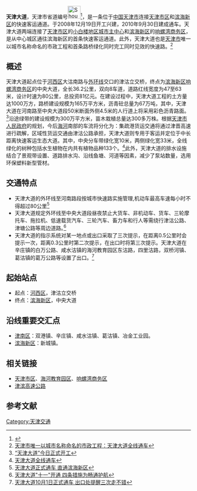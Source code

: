 {{about|一条位于[[中国|中国]][[天津市|天津市]]连接[[天津市区|天津市区]]和[[滨海新区|滨海新区]]的快速客运公路|[[西藏自治区|西藏自治区]][[昌都市|昌都市]][[丁青县|丁青县]]的道路|天津大道 (昌都)}}
'''天津大道'''，天津市省道编号[[File:Shoudou_125(China).svg|35px]]<ref>{{Cite web|title=天津市交通运输基础设施养护服务中心 天津市交通运输基础设施养护服务中心天津市天津大道（S125）及天津国家会展中心海河通道（S510）日常养护项目 (项目编号:TJBD-2021-C-102)公开招标公告|url=http://www.ccgp.gov.cn/cggg/dfgg/gkzb/202105/t20210519_16305241.htm|access-date=2021-08-25|author=中国政府采购网|date=2021-05-19|archive-date=2021-08-25|archive-url=https://web.archive.org/web/20210825051923/http://www.ccgp.gov.cn/cggg/dfgg/gkzb/202105/t20210519_16305241.htm|dead-url=no}}</ref>，是一条位于[[中国|中国]][[天津市|天津市]]连接[[天津市区|天津市区]]和[[滨海新区|滨海新区]]的快速客运通道。于2008年12月19日开工兴建，2010年9月30日建成通车。天津大道两端连接了[[天津市区|天津市区]]的[[小白楼地区城市主中心|小白楼地区城市主中心]]和[[滨海新区|滨海新区]]的[[响螺湾商务区|响螺湾商务区]]，是从中心城区通往滨海新区的首条快速客运通道。此外，天津大道也是[[天津市|天津市]]唯一以城市名称命名的市政工程和首条路桥绿化同时完工同时见效的快速路。<ref>[http://www.chinadaily.com.cn/dfpd/tianjin/2010-09-30/content_952756.html 天津市唯一以城市名称命名的市政工程：天津大道全线通车]</ref>

== 概述 ==
天津大道起点位于[[河西区_(天津市)|河西区]]大沽南路与[[外环线|外环线]]交口的津沽立交桥，终点为[[滨海新区|滨海新区]][[响螺湾商务区|响螺湾商务区]]的中央大道，全长36.2公里，双向8车道，道路红线宽度为47至63米，设计时速为80公里，总投资81亿元。在建设过程中，天津大道工程的土方量达1000万方，路桥建设规模为165万平方米，沥青砼总量为67万吨，其中，天津大道在河南路至中央大道段50米断面外侧4.5米的人行道上将采用彩色沥青路面。<ref>[http://news.qq.com/a/20081219/002568.htm “天津大道”今日正式开工]</ref>沿途绿带的建设规模为300万平方米，苗木栽植总量达300多万株。根据[[天津市人民政府|天津市人民政府]]的规划，今后[[海河|海河]]南部的车流将分化为：集疏港货运交通将通过津晋高速进行疏解，区域性货运交通由津沽公路承担，天津大道则专用于客运并定位于中长距离快速客运生态大道。其中，中央分车带绿化宽10米，两侧绿化宽33米，全线绿化的树种包括水生植物在内共有植物品种133个。<ref>[http://www.tjrb.com.cn/tianjin/tjwy/201009/t20100930_1959002.html 天津大道全线通车]{{dead link|date=2017年12月 |bot=InternetArchiveBot |fix-attempted=yes }}</ref>此外，天津大道的排水设施结合了景观带设置、道路排水沟、沿线鱼塘、河道等因素，减少了泵站数量，选用环保塑料新型管材。

== 交通特点 ==
*天津大道的外环线至河南路段按城市快速路实施管理,机动车最高车速每小时不得超过80公里<ref>[http://news.163.com/10/1001/13/6HTP0I8300014JB6.html 天津大道正式通车 直通滨海新区]{{Dead link|date=2019年12月 |bot=InternetArchiveBot |fix-attempted=yes }}</ref>
*天津大道规定外环线至中央大道段昼夜禁止大货车、非机动车、货车、三轮摩托车、拖拉机、低速载货汽车、三轮汽车、畜力车和行人等需绕行津沽公路、津塘公路等周边道路｡<ref>[http://www.steelinfo.com.cn/dqzl/news.asp?col=dqyw&borough=7&columns=D01&id=56280 天津大道"十一"开通 四条措施为畅通护航]{{Dead link|date=2020年6月 |bot=InternetArchiveBot |fix-attempted=yes }}</ref>
*天津大道的指示系统对某一地点或出口采取了三次提示，在距离0.5公里时会提示一次，距离0.3公里时第二次提示，在出口时将第三次提示。天津大道在辛庄镇的白万公路、咸水沽镇的海河教育园区东沽路，四里沽路，双桥河镇、葛沽镇的葛万公路等设置了出口。<ref>[http://www.cnstock.com/index/gdbb/201009/896996.htm 天津大道10月1日正式通车 出口处提醒三次走不错]{{dead link|date=2017年12月 |bot=InternetArchiveBot |fix-attempted=yes }}</ref>

== 起始站点 ==
*起点：[[河西区_(天津市)|河西区]]，津沽立交桥
*终点：[[滨海新区|滨海新区]]，中央大道

==沿线重要交汇点==
*[[津南区|津南区]]：双港镇、辛庄镇、咸水沽镇、葛沽镇、冶金工业园。
*[[滨海新区|滨海新区]]：新城镇。

== 相关链接 ==
*[[天津市区|天津市区]]、[[海河教育园区|海河教育园区]]、[[响螺湾商务区|响螺湾商务区]]
*[[津滨高速公路|津滨高速公路]]

==参考文献==
{{reflist}}

{{天津公路交通}}
[[Category:天津交通|Category:天津交通]]